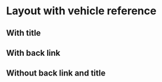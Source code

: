 
<Meta of={WithVehicleReferenceStories} />

# Layout with vehicle reference

## With title

<Canvas>
  <Story of={WithVehicleReferenceStories.WithTitle} />
</Canvas>

<Controls />

## With back link

<Canvas>
  <Story of={WithVehicleReferenceStories.WithBackLink} />
</Canvas>

<Controls />

## Without back link and title

<Canvas>
  <Story of={WithVehicleReferenceStories.WithoutBackLinkAndTitle} />
</Canvas>

<Canvas>
  <Story of={WithVehicleReferenceStories.WithoutHeader} />
</Canvas>

<Controls />
